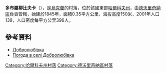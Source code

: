 {{coord|49|47|12|N|37|57|19|E|scale:100000_region:UA|display=title}}

'''多布羅柳比夫卡'''（{{lang-uk|Добролюбівка}}），是[[烏克蘭|烏克蘭]]的村落，位於該國東部[[哈爾科夫州|哈爾科夫州]]，由[[德沃里奇納區|德沃里奇納區]]負責管轄，始建於1845年，面積0.35平方公里，海拔高度150米，2001年人口139，人口密度每平方公里396人。

==參考資料==
*[http://w1.c1.rada.gov.ua/pls/z7502/A005?rdat1=09.01.2009&rf7571=32915 Добролюбівка]{{dead link|date=2017年12月 |bot=InternetArchiveBot |fix-attempted=yes }}
* [http://weather.in.ua/ua/har'kovskaja/6972 Погода в селі Добролюбівка]{{Wayback|url=http://weather.in.ua/ua/har%27kovskaja/6972 |date=20200811165616 }}

{{DEFAULTSORT:Добролюбівка}}
[[Category:哈爾科夫州村落|Category:哈爾科夫州村落]]
[[Category:德沃里奇納區村落|Category:德沃里奇納區村落]]


{{Kharkiv-geo-stub}}